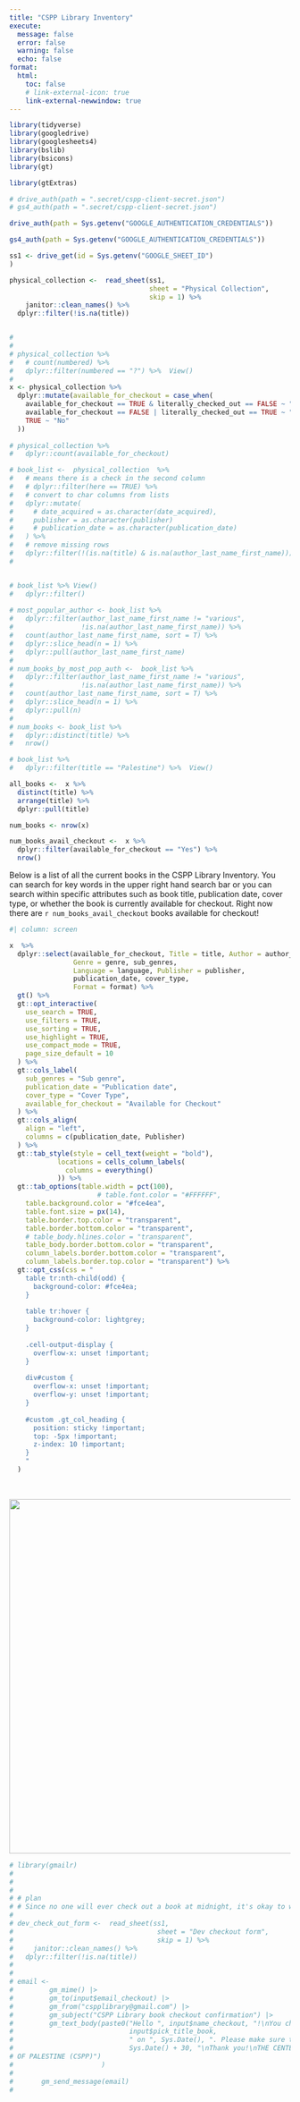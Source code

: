 ```yaml
---
title: "CSPP Library Inventory"
execute:
  message: false
  error: false
  warning: false
  echo: false
format: 
  html:
    toc: false
    # link-external-icon: true
    link-external-newwindow: true
---
```



```r

library(tidyverse)
library(googledrive)
library(googlesheets4)
library(bslib)
library(bsicons)
library(gt)

library(gtExtras)

```


```r

# drive_auth(path = ".secret/cspp-client-secret.json")
# gs4_auth(path = ".secret/cspp-client-secret.json")

drive_auth(path = Sys.getenv("GOOGLE_AUTHENTICATION_CREDENTIALS"))

gs4_auth(path = Sys.getenv("GOOGLE_AUTHENTICATION_CREDENTIALS"))

ss1 <- drive_get(id = Sys.getenv("GOOGLE_SHEET_ID") 
)

physical_collection <-  read_sheet(ss1,
                                   sheet = "Physical Collection",
                                   skip = 1) %>% 
    janitor::clean_names() %>% 
  dplyr::filter(!is.na(title))


# 
# 
# physical_collection %>% 
#   # count(numbered) %>% 
#   dplyr::filter(numbered == "?") %>%  View()
# 
x <- physical_collection %>%
  dplyr::mutate(available_for_checkout = case_when(
    available_for_checkout == TRUE & literally_checked_out == FALSE ~ "Yes",
    available_for_checkout == FALSE | literally_checked_out == TRUE ~ "No",
    TRUE ~ "No"
  ))
  
# physical_collection %>% 
#   dplyr::count(available_for_checkout)

```

```r


# book_list <-  physical_collection  %>%
#   # means there is a check in the second column
#   # dplyr::filter(here == TRUE) %>% 
#   # convert to char columns from lists
#   dplyr::mutate(
#     # date_acquired = as.character(date_acquired),
#     publisher = as.character(publisher)
#     # publication_date = as.character(publication_date)
#   ) %>%
#   # remove missing rows
#   dplyr::filter(!(is.na(title) & is.na(author_last_name_first_name))) 
# 


# book_list %>% View()
#   dplyr::filter()
    
# most_popular_author <- book_list %>% 
#   dplyr::filter(author_last_name_first_name != "various",
#                 !is.na(author_last_name_first_name)) %>%   
#   count(author_last_name_first_name, sort = T) %>% 
#   dplyr::slice_head(n = 1) %>% 
#   dplyr::pull(author_last_name_first_name)
# 
# num_books_by_most_pop_auth <-  book_list %>% 
#   dplyr::filter(author_last_name_first_name != "various",
#                 !is.na(author_last_name_first_name)) %>% 
#   count(author_last_name_first_name, sort = T) %>% 
#   dplyr::slice_head(n = 1) %>% 
#   dplyr::pull(n)
# 
# num_books <- book_list %>% 
#   dplyr::distinct(title) %>% 
#   nrow()

# book_list %>% 
#   dplyr::filter(title == "Palestine") %>%  View()

all_books <-  x %>% 
  distinct(title) %>% 
  arrange(title) %>% 
  dplyr::pull(title)

num_books <- nrow(x)

num_books_avail_checkout <-  x %>% 
  dplyr::filter(available_for_checkout == "Yes") %>% 
  nrow()


```


Below is a list of all the current books in the CSPP Library Inventory. You can search for key words in the upper right hand search bar or you can search within specific attributes such as book title, publication date, cover type, or whether the book is currently available for checkout. Right now there are `r num_books_avail_checkout` books available for checkout!



```r

#| column: screen

x  %>% 
  dplyr::select(available_for_checkout, Title = title, Author = author_last_name_first_name, 
                Genre = genre, sub_genres, 
                Language = language, Publisher = publisher,
                publication_date, cover_type, 
                Format = format) %>% 
  gt() %>% 
  gt::opt_interactive(
    use_search = TRUE,
    use_filters = TRUE,
    use_sorting = TRUE,
    use_highlight = TRUE,
    use_compact_mode = TRUE,
    page_size_default = 10
  ) %>% 
  gt::cols_label(
    sub_genres = "Sub genre",
    publication_date = "Publication date",
    cover_type = "Cover Type",
    available_for_checkout = "Available for Checkout"
  ) %>% 
  gt::cols_align(
    align = "left",
    columns = c(publication_date, Publisher)
  ) %>%   
  gt::tab_style(style = cell_text(weight = "bold"),
            locations = cells_column_labels(
              columns = everything()
            )) %>%   
  gt::tab_options(table.width = pct(100),
                      # table.font.color = "#FFFFFF",
    table.background.color = "#fce4ea",
    table.font.size = px(14),
    table.border.top.color = "transparent",
    table.border.bottom.color = "transparent",
    # table_body.hlines.color = "transparent",
    table_body.border.bottom.color = "transparent",
    column_labels.border.bottom.color = "transparent",
    column_labels.border.top.color = "transparent") %>%
  gt::opt_css(css = "
    table tr:nth-child(odd) {
      background-color: #fce4ea;
    }
      
    table tr:hover {
      background-color: lightgrey;
    }
    
    .cell-output-display {
      overflow-x: unset !important;
    }
    
    div#custom {
      overflow-x: unset !important;
      overflow-y: unset !important;
    }
    
    #custom .gt_col_heading {
      position: sticky !important;
      top: -5px !important;
      z-index: 10 !important;
    }
    "
  )  
```

<br>

[![](images/cspplibrary-header.png){fig-align="center" width="634"}](https://www.instagram.com/cspplibrary/)


```r

# library(gmailr)
# 
# 
# 
# # plan
# # Since no one will ever check out a book at midnight, it's okay to write a script that pulls all the checkouts in the last 24 hours and auto sends an email
# 
# dev_check_out_form <-  read_sheet(ss1,
#                                    sheet = "Dev checkout form",
#                                    skip = 1) %>% 
#     janitor::clean_names() %>% 
#   dplyr::filter(!is.na(title))
# 
# 
# email <-
#         gm_mime() |>
#         gm_to(input$email_checkout) |>
#         gm_from("cspplibrary@gmail.com") |>
#         gm_subject("CSPP Library book checkout confirmation") |>
#         gm_text_body(paste0("Hello ", input$name_checkout, "!\nYou checked out the book ",
#                             input$pick_title_book,
#                             " on ", Sys.Date(), ". Please make sure to return the book by ",
#                             Sys.Date() + 30, "\nThank you!\nTHE CENTER FOR STUDY & PRESERVATION
# OF PALESTINE (CSPP)")
#                      )
# 
#       gm_send_message(email)
# 

```

